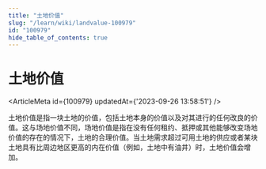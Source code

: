 ```yaml
---
title: "土地价值"
slug: "/learn/wiki/landvalue-100979"
id: "100979"
hide_table_of_contents: true
---
```



# 土地价值

<ArticleMeta id={100979} updatedAt={'2023-09-26 13:58:51'} />
<div className='border-solid border-b border-t-0 my-4 border-[var(--ifm-color-gray-300)]' />

土地价值是指一块土地的价值，包括土地本身的价值以及对其进行的任何改良的价值。这与场地价值不同，场地价值是指在没有任何租约、抵押或其他能够改变场地价值的存在的情况下，土地的合理价值。当土地需求超过可用土地的供应或者某块土地具有比周边地区更高的内在价值（例如，土地中有油井）时，土地价值会增加。
